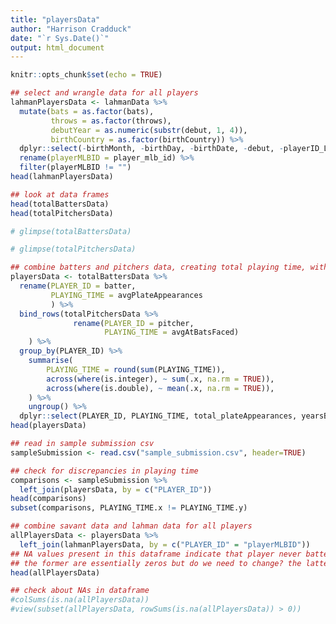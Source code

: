 ---
title: "playersData"
author: "Harrison Cradduck"
date: "`r Sys.Date()`"
output: html_document
---

```{r setup, include=FALSE}
knitr::opts_chunk$set(echo = TRUE)
```

```{r}
## select and wrangle data for all players
lahmanPlayersData <- lahmanData %>%
  mutate(bats = as.factor(bats),
         throws = as.factor(throws),
         debutYear = as.numeric(substr(debut, 1, 4)),
         birthCountry = as.factor(birthCountry)) %>%
  dplyr::select(-birthMonth, -birthDay, -birthDate, -debut, -playerID_LAHMAN) %>%
  rename(playerMLBID = player_mlb_id) %>%
  filter(playerMLBID != "")
head(lahmanPlayersData)
```

```{r}
## look at data frames
head(totalBattersData)
head(totalPitchersData)
```

```{r}
# glimpse(totalBattersData)
```

```{r}
# glimpse(totalPitchersData)
```


```{r}
## combine batters and pitchers data, creating total playing time, with submission format
playersData <- totalBattersData %>%
  rename(PLAYER_ID = batter,
         PLAYING_TIME = avgPlateAppearances
         ) %>%
  bind_rows(totalPitchersData %>%
              rename(PLAYER_ID = pitcher,
                     PLAYING_TIME = avgAtBatsFaced)
    ) %>%
  group_by(PLAYER_ID) %>%
    summarise(
        PLAYING_TIME = round(sum(PLAYING_TIME)),
        across(where(is.integer), ~ sum(.x, na.rm = TRUE)),
        across(where(is.double), ~ mean(.x, na.rm = TRUE)),
    ) %>%
    ungroup() %>%
  dplyr::select(PLAYER_ID, PLAYING_TIME, total_plateAppearances, yearsBatted, total_atBatsFaced, yearsPitched, everything())
head(playersData)
```

```{r}
## read in sample submission csv
sampleSubmission <- read.csv("sample_submission.csv", header=TRUE)
```

```{r}
## check for discrepancies in playing time
comparisons <- sampleSubmission %>%
  left_join(playersData, by = c("PLAYER_ID"))
head(comparisons)
subset(comparisons, PLAYING_TIME.x != PLAYING_TIME.y)
```

```{r}
## combine savant data and lahman data for all players
allPlayersData <- playersData %>%
  left_join(lahmanPlayersData, by = c("PLAYER_ID" = "playerMLBID"))
## NA values present in this dataframe indicate that player never batted/pitched, or they don't have demographic data
## the former are essentially zeros but do we need to change? the latter can't be zeros, so do we remove?
head(allPlayersData)
```

```{r}
## check about NAs in dataframe
#colSums(is.na(allPlayersData))
#view(subset(allPlayersData, rowSums(is.na(allPlayersData)) > 0))
```

